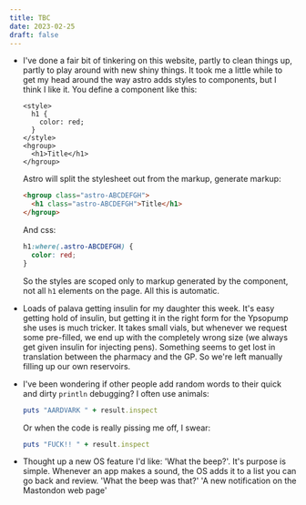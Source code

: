 ```yaml
---
title: TBC
date: 2023-02-25
draft: false
---
```


* I've done a fair bit of tinkering on this website, partly to clean things up, partly to play around with new shiny things. It took me a little while to get my head around the way astro adds styles to components, but I think I like it. You define a component like this:
  ```astro
  <style>
    h1 {
      color: red;
    }
  </style>
  <hgroup>
    <h1>Title</h1>
  </hgroup>
  ```
  Astro will split the stylesheet out from the markup, generate markup:
  ```html
  <hgroup class="astro-ABCDEFGH">
    <h1 class="astro-ABCDEFGH">Title</h1>
  </hgroup>
  ```
  And css:
  ```css
  h1:where(.astro-ABCDEFGH) {
    color: red;
  }
  ```
  So the styles are scoped only to markup generated by the component, not all `h1` elements on the page. All this is automatic.

* Loads of palava getting insulin for my daughter this week. It's easy getting hold of insulin, but getting it in the right form for the Ypsopump she uses is much tricker. It takes small vials, but whenever we request some pre-filled, we end up with the completely wrong size (we always get given insulin for injecting pens). Something seems to get lost in translation between the pharmacy and the GP. So we're left manually filling up our own reservoirs.

* I've been wondering if other people add random words to their quick and dirty `println` debugging? I often use animals:
  ```ruby
  puts "AARDVARK " + result.inspect
  ```

  Or when the code is really pissing me off, I swear:

  ```ruby
  puts "FUCK!! " + result.inspect
  ```

* Thought up a new OS feature I'd like: 'What the beep?'. It's purpose is simple. Whenever an app makes a sound, the OS adds it to a list you can go back and review. 'What the beep was that?' 'A new notification on the Mastondon web page'

